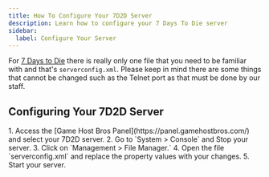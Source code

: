 ```yaml
---
title: How To Configure Your 7D2D Server
description: Learn how to configure your 7 Days To Die server
sidebar:
  label: Configure Your Server
---
```


For [7 Days to Die](https://www.gamehostbros.com/7-days-to-die-server-hosting/) there is really only one file that you need to be familiar with and that's `serverconfig.xml`. Please keep in mind there are some things that cannot be changed such as the Telnet port as that must be done by our staff.

## Configuring Your 7D2D Server

<Steps>
1. Access the [Game Host Bros Panel](https://panel.gamehostbros.com/) and select your 7D2D server.
2. Go to `System > Console` and Stop your server.
3. Click on `Management > File Manager.`
4. Open the file `serverconfig.xml` and replace the property values with your changes.
5. Start your server.
</Steps>